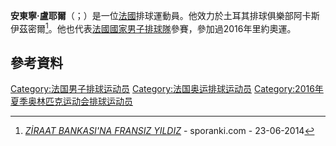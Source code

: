 '''安東寧·盧耶爾'''（{{lang-fr|Antonin Rouzier}}；{{bd|1986年|8月18日}}）是一位[[法國|法國]]排球運動員。他效力於土耳其排球俱樂部阿卡斯伊茲密爾<ref>[http://www.sporanki.com/tr/haber/34937-Ziraat_Bankasina_Fransiz_yildiz.html ''ZİRAAT BANKASI'NA FRANSIZ YILDIZ''] {{Wayback|url=http://www.sporanki.com/tr/haber/34937-Ziraat_Bankasina_Fransiz_yildiz.html |date=20160604071829 }} - sporanki.com - 23-06-2014</ref>。他也代表[[法國國家男子排球隊|法國國家男子排球隊]]參賽，參加過2016年里約奧運。
==參考資料==
{{Reflist}}
{{DEFAULTSORT:Rouzier, Antonin}}
[[Category:法国男子排球运动员|Category:法国男子排球运动员]]
[[Category:法国奥运排球运动员|Category:法国奥运排球运动员]]
[[Category:2016年夏季奥林匹克运动会排球运动员|Category:2016年夏季奥林匹克运动会排球运动员]]

{{Sport-bio-stub}}
